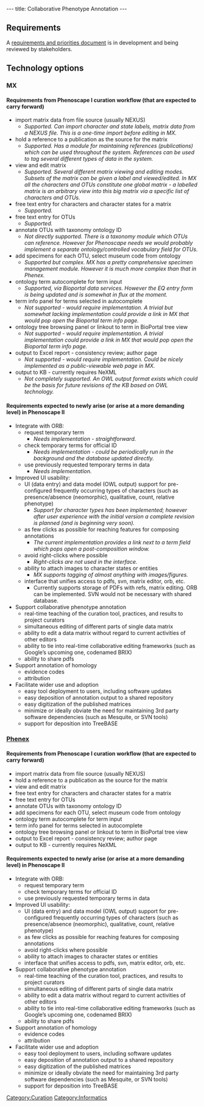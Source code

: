 ---
title: Collaborative Phenotype Annotation
---

== Requirements ==

A [https://docs.google.com/document/pub?id=196B6ggDem43q_RXuONK6s1_ziT-At8m_Jz1nVLJdHEc requirements and priorities document] is in development and being reviewed by stakeholders.

== Technology options ==

=== MX ===
====Requirements from Phenoscape I curation workflow (that are expected to carry forward)====
* import matrix data from file source (usually NEXUS)
** ''Supported. Can import character and state labels, matrix data from a NEXUS file. This is a one-time import before editing in MX.''
* hold a reference to a publication as the source for the matrix
** ''Supported. Has a module for maintaining references (publications) which can be used throughout the system. References can be used to tag several different types of data in the system.''
* view and edit matrix
** ''Supported. Several different matrix viewing and editing modes. Subsets of the matrix can be given a label and viewed/edited. In MX all the characters and OTUs constitute one global matrix - a labelled matrix is an arbitrary view into this big matrix via a specific list of characters and OTUs.''
* free text entry for characters and character states for a matrix
** ''Supported.''
* free text entry for OTUs
** ''Supported.''
* annotate OTUs with taxonomy ontology ID
** ''Not directly supported. There is a taxonomy module which OTUs can reference. However for Phenoscape needs we would probably implement a separate ontology/controlled vocabulary field for OTUs.''
* add specimens for each OTU, select museum code from ontology
** ''Supported but complex. MX has a pretty comprehensive specimen management module. However it is much more complex than that in Phenex.''
* ontology term autocomplete for term input
** ''Supported, via Bioportal data services. However the EQ entry form is being updated and is somewhat in flux at the moment.''
* term info panel for terms selected in autocomplete
** ''Not supported - would require implementation. A trivial but somewhat lacking implementation could provide a link in MX that would pop open the Bioportal term info page.''
* ontology tree browsing panel or linkout to term in BioPortal tree view
** ''Not supported - would require implementation. A trivial implementation could provide a link in MX that would pop open the Bioportal term info page.''
* output to Excel report - consistency review; author page
** ''Not supported - would require implementation. Could be nicely implemented as a public-viewable web page in MX.''
* output to KB - currently requires NeXML
** ''Not completely supported. An OWL output format exists which could be the basis for future revisions of the KB based on OWL technology.''

====Requirements expected to newly arise (or arise at a more demanding level) in Phenoscape II====
* Integrate with ORB:
** request temporary term
*** ''Needs implementation - straightforward.''
** check temporary terms for official ID
*** ''Needs implementation - could be periodically run in the background and the database updated directly.''
** use previously requested temporary terms in data
*** ''Needs implementation.''
* Improved UI usability:
** UI (data entry) and data model (OWL output) support for pre-configured frequently occurring types of characters (such as presence/absence (neomorphic), qualitative, count, relative phenotype)
*** ''Support for character types has been implemented; however after user experience with the initial version a complete revision is planned (and is beginning very soon).''
** as few clicks as possible for reaching features for composing annotations
*** ''The current implementation provides a link next to a term field which pops open a post-composition window.''
** avoid right-clicks where possible
*** ''Right-clicks are not used in the interface.''
** ability to attach images to character states or entities
*** ''MX supports tagging of almost anything with images/figures.''
** interface that unifies access to pdfs, svn, matrix editor, orb, etc.
*** Currently supports storage of PDFs with refs, matrix editing. ORB can be implemented. SVN would not be necessary with shared database.
* Support collaborative phenotype annotation
** real-time teaching of the curation tool, practices, and results to project curators
** simultaneous editing of different parts of single data matrix
** ability to edit a data matrix without regard to current activities of other editors
** ability to tie into real-time collaborative editing frameworks (such as Google’s upcoming one, codenamed BRIX)
** ability to share pdfs
* Support annotation of homology
** evidence codes
** attribution
* Facilitate wider use and adoption
** easy tool deployment to users, including software updates
** easy deposition of annotation output to a shared repository
** easy digitization of the published matrices
** minimize or ideally obviate the need for maintaining 3rd party software dependencies (such as Mesquite, or SVN tools)
** support for deposition into TreeBASE

=== [[Phenex]] ===
====Requirements from Phenoscape I curation workflow (that are expected to carry forward)====
* import matrix data from file source (usually NEXUS)
* hold a reference to a publication as the source for the matrix
* view and edit matrix
* free text entry for characters and character states for a matrix
* free text entry for OTUs
* annotate OTUs with taxonomy ontology ID
* add specimens for each OTU, select museum code from ontology
* ontology term autocomplete for term input
* term info panel for terms selected in autocomplete
* ontology tree browsing panel or linkout to term in BioPortal tree view
* output to Excel report - consistency review; author page
* output to KB - currently requires NeXML

====Requirements expected to newly arise (or arise at a more demanding level) in Phenoscape II====
* Integrate with ORB:
** request temporary term
** check temporary terms for official ID
** use previously requested temporary terms in data
* Improved UI usability:
** UI (data entry) and data model (OWL output) support for pre-configured frequently occurring types of characters (such as presence/absence (neomorphic), qualitative, count, relative phenotype)
** as few clicks as possible for reaching features for composing annotations
** avoid right-clicks where possible
** ability to attach images to character states or entities
** interface that unifies access to pdfs, svn, matrix editor, orb, etc.
* Support collaborative phenotype annotation
** real-time teaching of the curation tool, practices, and results to project curators
** simultaneous editing of different parts of single data matrix
** ability to edit a data matrix without regard to current activities of other editors
** ability to tie into real-time collaborative editing frameworks (such as Google’s upcoming one, codenamed BRIX)
** ability to share pdfs
* Support annotation of homology
** evidence codes
** attribution
* Facilitate wider use and adoption
** easy tool deployment to users, including software updates
** easy deposition of annotation output to a shared repository
** easy digitization of the published matrices
** minimize or ideally obviate the need for maintaining 3rd party software dependencies (such as Mesquite, or SVN tools)
** support for deposition into TreeBASE

[[Category:Curation]]
[[Category:Informatics]]